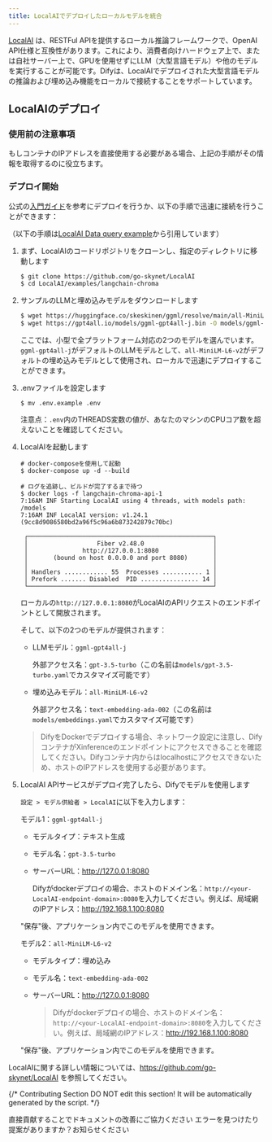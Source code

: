 ```yaml
---
title: LocalAIでデプロイしたローカルモデルを統合
---
```



[LocalAI](https://github.com/go-skynet/LocalAI) は、RESTFul APIを提供するローカル推論フレームワークで、OpenAI API仕様と互換性があります。これにより、消費者向けハードウェア上で、または自社サーバー上で、GPUを使用せずにLLM（大型言語モデル）や他のモデルを実行することが可能です。Difyは、LocalAIでデプロイされた大型言語モデルの推論および埋め込み機能をローカルで接続することをサポートしています。

## LocalAIのデプロイ

### 使用前の注意事項

もしコンテナのIPアドレスを直接使用する必要がある場合、上記の手順がその情報を取得するのに役立ちます。

### デプロイ開始

公式の[入門ガイド](https://localai.io/basics/getting_started/)を参考にデプロイを行うか、以下の手順で迅速に接続を行うことができます：

（以下の手順は[LocalAI Data query example](https://github.com/go-skynet/LocalAI/blob/master/examples/langchain-chroma/README)から引用しています）

1. まず、LocalAIのコードリポジトリをクローンし、指定のディレクトリに移動します

    ```bash
    $ git clone https://github.com/go-skynet/LocalAI
    $ cd LocalAI/examples/langchain-chroma
    ```

2. サンプルのLLMと埋め込みモデルをダウンロードします

    ```bash
    $ wget https://huggingface.co/skeskinen/ggml/resolve/main/all-MiniLM-L6-v2/ggml-model-q4_0.bin -O models/bert
    $ wget https://gpt4all.io/models/ggml-gpt4all-j.bin -O models/ggml-gpt4all-j
    ```

    ここでは、小型で全プラットフォーム対応の2つのモデルを選んでいます。`ggml-gpt4all-j`がデフォルトのLLMモデルとして、`all-MiniLM-L6-v2`がデフォルトの埋め込みモデルとして使用され、ローカルで迅速にデプロイすることができます。

3. .envファイルを設定します

   ```shell
   $ mv .env.example .env
   ```

   注意点：`.env`内のTHREADS変数の値が、あなたのマシンのCPUコア数を超えないことを確認してください。

4. LocalAIを起動します

   ```shell
   # docker-composeを使用して起動
   $ docker-compose up -d --build
   
   # ログを追跡し、ビルドが完了するまで待つ
   $ docker logs -f langchain-chroma-api-1
   7:16AM INF Starting LocalAI using 4 threads, with models path: /models
   7:16AM INF LocalAI version: v1.24.1 (9cc8d9086580bd2a96f5c96a6b873242879c70bc)
   
    ┌───────────────────────────────────────────────────┐ 
    │                   Fiber v2.48.0                   │ 
    │               http://127.0.0.1:8080               │ 
    │       (bound on host 0.0.0.0 and port 8080)       │ 
    │                                                   │ 
    │ Handlers ............ 55  Processes ........... 1 │ 
    │ Prefork ....... Disabled  PID ................ 14 │ 
    └───────────────────────────────────────────────────┘ 
   ```

   ローカルの`http://127.0.0.1:8080`がLocalAIのAPIリクエストのエンドポイントとして開放されます。

   そして、以下の2つのモデルが提供されます：

   - LLMモデル：`ggml-gpt4all-j`

     外部アクセス名：`gpt-3.5-turbo`（この名前は`models/gpt-3.5-turbo.yaml`でカスタマイズ可能です）

   - 埋め込みモデル：`all-MiniLM-L6-v2`

     外部アクセス名：`text-embedding-ada-002`（この名前は`models/embeddings.yaml`でカスタマイズ可能です）

    > DifyをDockerでデプロイする場合、ネットワーク設定に注意し、DifyコンテナがXinferenceのエンドポイントにアクセスできることを確認してください。Difyコンテナ内からはlocalhostにアクセスできないため、ホストのIPアドレスを使用する必要があります。

5. LocalAI APIサービスがデプロイ完了したら、Difyでモデルを使用します

   `設定 > モデル供給者 > LocalAI`に以下を入力します：

   モデル1：`ggml-gpt4all-j`

   - モデルタイプ：テキスト生成

   - モデル名：`gpt-3.5-turbo`

   - サーバーURL：http://127.0.0.1:8080

     Difyがdockerデプロイの場合、ホストのドメイン名：`http://<your-LocalAI-endpoint-domain>:8080`を入力してください。例えば、局域網のIPアドレス：http://192.168.1.100:8080

   "保存"後、アプリケーション内でこのモデルを使用できます。

   モデル2：`all-MiniLM-L6-v2`

   - モデルタイプ：埋め込み

   - モデル名：`text-embedding-ada-002`

   - サーバーURL：http://127.0.0.1:8080

     > Difyがdockerデプロイの場合、ホストのドメイン名：`http://<your-LocalAI-endpoint-domain>:8080`を入力してください。例えば、局域網のIPアドレス：http://192.168.1.100:8080

   "保存"後、アプリケーション内でこのモデルを使用できます。

LocalAIに関する詳しい情報については、https://github.com/go-skynet/LocalAI を参照してください。

{/*
Contributing Section
DO NOT edit this section!
It will be automatically generated by the script.
*/}

<CardGroup cols="2">
    <Card
        title="このページを編集する"
        icon="pen-to-square"
        href="https://github.com/langgenius/dify-docs/edit/main/ja-jp/development/models-integration/localai.mdx"
    >
        直接貢献することでドキュメントの改善にご協力ください
    </Card>
    <Card
        title="問題を報告する"
        icon="github"
        href="https://github.com/langgenius/dify-docs/issues/new?title=ドキュメントの問題%3A%20&body=%23%23%20問題の説明%0A%3C%21--%20発見した問題について簡単に説明してください%20--%3E%0A%0A%23%23%20ページリンク%0Ahttps%3A%2F%2Fgithub.com%2Flanggenius%2Fdify-docs%2Fblob%2Fmain%2Fja-jp/development/models-integration%2Flocalai.mdx%0A%0A%23%23%20提案される変更%0A%3C%21--%20特定の変更案がある場合は、ここで説明してください%20--%3E%0A%0A%3C%21--%20ドキュメントの品質向上にご協力いただきありがとうございます！%20--%3E"
    >
        エラーを見つけたり提案がありますか？お知らせください
    </Card>
</CardGroup>
